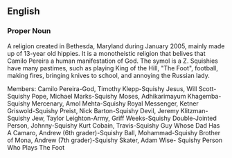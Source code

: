 ==English==
===Proper Noun===
A religion created in Bethesda, Maryland during January 2005, mainly made up of 13-year old hippies. It is a monotheistic religion that belives that Camilo Pereira a human manifestation of God. The symol is a Z. Squishies have many pastimes, such as playing King of the Hill, "The Foot", football, making fires, bringing knives to school, and annoying the Russian lady.

Members:
Camilo Pereira-God,
Timothy Klepp-Squishy Jesus,
Will Scott-Squishy Pope,
Michael Marks-Squishy Moses,
Adhikarimayum Khagemba-Squishy Mercenary,
Amol Mehta-Squishy Royal Messenger,
Ketner Griswold-Squishy Preist,
Nick Barton-Squishy Devil,
Jeremy Klitzman-Squishy Jew,
Taylor Leighton-Army,
Griff Weeks-Squishy Double-Jointed Person,
Johnny-Squishy Kurt Cobain,
Travis-Squishy Guy Whose Dad Has A Camaro,
Andrew (6th grader)-Squishy Ball,
Mohammad-Squishy Brother of Mona,
Andrew (7th grader)-Squishy Skater,
Adam Wise- Squishy Person Who Plays The Foot